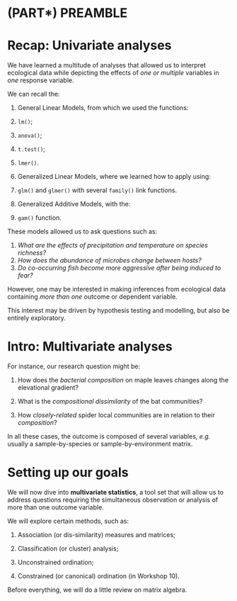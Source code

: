 # (PART\*) PREAMBLE {-}

# Recap: Univariate analyses

We have learned a multitude of analyses that allowed us to interpret ecological data while depicting the effects of _one or multiple_ variables in _one_ response variable.

We can recall the:

1. General Linear Models, from which we used the functions:
  1. `lm()`;
  2. `anova()`;
  3. `t.test()`;
  4. `lmer()`.

2. Generalized Linear Models, where we learned how to apply using:
  1. `glm()` and `glmer()` with several `family()` link functions.

3. Generalized Additive Models, with the: 
  1. `gam()` function.

These models allowed us to ask questions such as:

1. _What are the effects of precipitation and temperature on species richness?_
2. _How does the abundance of microbes change between hosts?_
3. _Do co-occurring fish become more aggressive after being induced to fear?_


However, one may be interested in making inferences from ecological data containing _more than one_ outcome or dependent variable.

This interest may be driven by hypothesis testing and modelling, but also be entirely exploratory.

# Intro: Multivariate analyses

For instance, our research question might be:

1. How does the _bacterial composition_ on maple leaves changes along the elevational gradient?

2. What is the _compositional dissimilarity_ of the bat communities?

3. How _closely-related_ spider local communities are in relation to their _composition_?

In all these cases, the outcome is composed of several variables, _e.g._ usually a sample-by-species or sample-by-environment matrix.

# Setting up our goals

We will now dive into **multivariate statistics**, a tool set that will allow us to address questions requiring the simultaneous observation or analysis of more than one outcome variable.

We will explore certain methods, such as:

1. Association (or dis-similarity) measures and matrices;

2. Classification (or cluster) analysis;

3. Unconstrained ordination;

4. Constrained (or canonical) ordination (in Workshop 10).

Before everything, we will do a little review on matrix algebra.